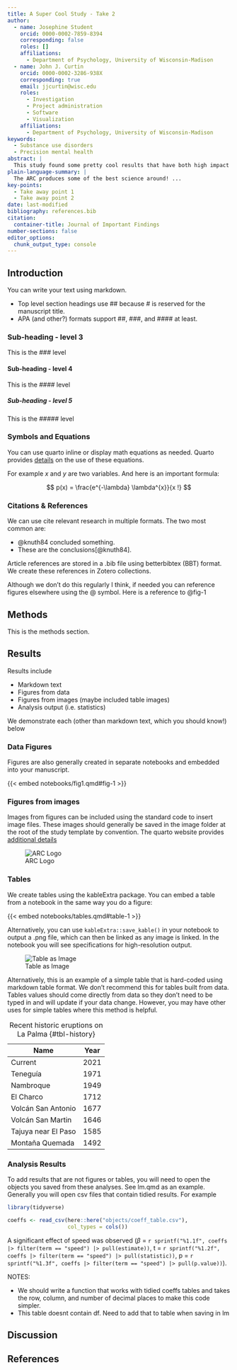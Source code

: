 ```yaml
---
title: A Super Cool Study - Take 2
author:
  - name: Josephine Student 
    orcid: 0000-0002-7859-8394
    corresponding: false
    roles: []
    affiliations:
      - Department of Psychology, University of Wisconsin-Madison
  - name: John J. Curtin 
    orcid: 0000-0002-3286-938X
    corresponding: true
    email: jjcurtin@wisc.edu
    roles:
      - Investigation
      - Project administration
      - Software
      - Visualization
    affiliations:
      - Department of Psychology, University of Wisconsin-Madison 
keywords:
  - Substance use disorders
  - Precision mental health 
abstract: |
  This study found some pretty cool results that have both high impact and important clinical implications.  For example ...
plain-language-summary: |
  The ARC produces some of the best science around! ...
key-points:
  - Take away point 1 
  - Take away point 2
date: last-modified
bibliography: references.bib
citation:
  container-title: Journal of Important Findings 
number-sections: false 
editor_options: 
  chunk_output_type: console
---
```


## Introduction

You can write your text using markdown.  

- Top level section headings use ## because # is reserved for the manuscript title. 
- APA (and other?) formats support ##, ###, and #### at least.


### Sub-heading - level 3

This is the ### level


#### Sub-heading - level 4

This is the #### level


##### Sub-heading - level 5

This is the ##### level


### Symbols and Equations

You can use quarto inline or display math equations as needed.  Quarto provides [details](https://quarto.org/docs/authoring/markdown-basics.html#equations) on the use of these equations.

For example $x$ and $y$ are two variables. And here is an important formula:

$$
p(x) = \frac{e^{-\lambda} \lambda^{x}}{x !}
$$ 


### Citations & References

We can use cite relevant research in multiple formats.  The two most common are: 

- @knuth84 concluded something.  
- These are the conclusions[@knuth84].

Article references are stored in a .bib file using betterbibtex (BBT) format.  We create these references in Zotero collections.

Although we don't do this regularly I think, if needed you can reference figures elsewhere using the @ symbol.   Here is a reference to @fig-1


## Methods

This is the methods section.


## Results

Results include

- Markdown text
- Figures from data
- Figures from images (maybe included table images)
- Analysis output (i.e. statistics)

We demonstrate each (other than markdown text, which you should know!) below


### Data Figures

Figures are also generally created in separate notebooks and embedded into your manuscript.

{{< embed notebooks/fig1.qmd#fig-1 >}}

### Figures from images

Images from figures can be included using the standard code to insert image files.  These images should generally be saved in the image folder at the root of the study template by convention.  The quarto website provides [additional details](https://quarto.org/docs/authoring/figures.html)

![ARC Logo](images/arc_logo.png){#fig-2}

### Tables

We create tables using the kableExtra package.  You can embed a table from a notebook in the same way you do a figure:

{{< embed notebooks/tables.qmd#table-1 >}} 

Alternatively, you can use `kableExtra::save_kable()` in your notebook to output a .png file, which can then be linked as any image is linked. In the notebook you will see specifications for high-resolution output.

![Table as Image](images/table2.png){#tbl-history}

Alternatively, this is an example of a simple table that is hard-coded using markdown table format.  We don't recommend this for tables built from data. Tables values should come directly from data so they don't need to be typed in and will update if your data change.  However, you may have other uses for simple tables where this method is helpful.

| Name                | Year |
|---------------------|------|
| Current             | 2021 |
| Teneguía            | 1971 |
| Nambroque           | 1949 |
| El Charco           | 1712 |
| Volcán San Antonio  | 1677 |
| Volcán San Martin   | 1646 |
| Tajuya near El Paso | 1585 |
| Montaña Quemada     | 1492 |

: Recent historic eruptions on La Palma {#tbl-history}

### Analysis Results

To add results that are not figures or tables, you will need to open the objects you saved from these analyses.  See lm.qmd as an example. Generally you will open csv files that contain tidied results. For example
```r
library(tidyverse)

coeffs <- read_csv(here::here("objects/coeff_table.csv"),
                   col_types = cols())
```

A significant effect of speed was observed ($\beta$ = `r sprintf("%1.1f", coeffs |> filter(term == "speed") |> pull(estimate))`, t = `r sprintf("%1.2f", coeffs |> filter(term == "speed") |> pull(statistic))`, p = `r sprintf("%1.3f", coeffs |> filter(term == "speed") |> pull(p.value))`).

NOTES: 

- We should write a function that works with tidied coeffs tables and takes the row, column, and number of decimal  places to make this code simpler.
- This table doesnt contain df.  Need to add that to table when saving in lm



## Discussion

## References

::: {#refs}
:::



